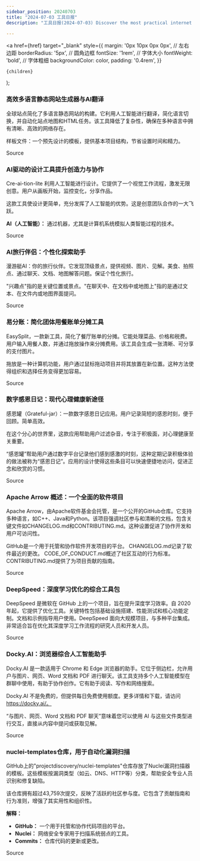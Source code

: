 ```yaml
---
sidebar_position: 20240703
title: "2024-07-03 工具日报"
description: "工具日报(2024-07-03) Discover the most practical internet software, AI tools, and products of 2024 through the Tools Daily!"

---
```



  <a
    href={href}
    target="_blank"
    style={{
      margin: '0px 10px 0px 0px', // 左右边距
      borderRadius: '5px', // 圆角边框
      fontSize: '1rem', // 字体大小
      fontWeight: 'bold', // 字体粗细
      backgroundColor: color,
      padding: '0.4rem',
    }}
  >
    {children}
  </a>
);

### 高效多语言静态网站生成器与AI翻译

全球站点简化了多语言静态网站的构建。它利用人工智能进行翻译，简化语言切换，并自动化站点地图和HTML任务。该工具降低了复杂性，确保在多种语言中拥有清晰、高效的网络存在。

样板文件：一个预先设计的模板，提供基本项目结构，节省设置时间和精力。

<Link href="https://www.producthunt.com/posts/global-sites" color="#B0C4DE">Source</Link>

### AI驱动的设计工具提升创造力与协作

Cre-ai-tion-lite 利用人工智能进行设计。它提供了一个视觉工作流程，激发无限创意。用户从画板开始，监控变化，分享作品。

这款工具使设计更简单，充分发挥了人工智能的优势。这是创意团队合作的一大飞跃。

**AI（人工智能）：** 通过机器，尤其是计算机系统模拟人类智能过程的技术。

<Link href="https://www.producthunt.com/posts/cre-ai-tion-lite" color="#B0C4DE">Source</Link>

### AI旅行伴侣：个性化探索助手

漫游艇AI：你的旅行伙伴。它发现顶级景点，提供视频、图片、见解。美食、拍照点、通过聊天、文档、地图解答问题。保证个性化旅行。

"兴趣点"指的是关键位置或景点。"在聊天中、在文档中或地图上"指的是通过文本、在文件内或地图界面提问。

<Link href="https://www.producthunt.com/posts/wanderboat-ai" color="#B0C4DE">Source</Link>

### 易分账：简化团体用餐账单分摊工具

EasySplit，一款新工具，简化了餐厅账单的分摊。它能处理菜品、价格和税费。用户输入用餐人数，并通过拖放操作来分摊费用。该工具会生成一张清晰、可分享的支付图片。

拖放是一种计算机功能，用户通过鼠标拖动项目并将其放置在新位置。这种方法使得组织和选择任务变得更加容易。

<Link href="https://github.com/ruanyf/weekly/issues/4756" color="#B0C4DE">Source</Link>

### 数字感恩日记：现代心理健康新途径

感恩罐（Grateful-jar）：一款数字感恩日记应用。用户记录简短的感恩时刻，便于回顾。简单高效。

在这个分心的世界里，这款应用帮助用户过滤杂音，专注于积极面，对心理健康至关重要。

“感恩罐”帮助用户通过数字平台记录他们感到感激的时刻，这种定期记录积极体验的做法被称为“感恩日记”。应用的设计使得这些条目可以快速便捷地访问，促进正念和欣赏的习惯。

<Link href="https://www.producthunt.com/posts/grateful-jar" color="#B0C4DE">Source</Link>

### Apache Arrow 概述：一个全面的软件项目

Apache Arrow，由Apache软件基金会托管，是一个公开的GitHub仓库。它支持多种语言，如C++、Java和Python。该项目强调社区参与和清晰的文档，包含关键文件如CHANGELOG.md和CONTRIBUTING.md。这种设置促进了协作开发和用户可访问性。

GitHub是一个用于托管和协作软件开发项目的平台。
CHANGELOG.md记录了软件最近的更改。
CODE_OF_CONDUCT.md概述了社区互动的行为标准。
CONTRIBUTING.md提供了为项目贡献的指南。

<Link href="https://github.com/apache/arrow" color="#B0C4DE">Source</Link>

### DeepSpeed：深度学习优化的综合工具包

DeepSpeed 是微软在 GitHub 上的一个项目，旨在提升深度学习效率。自 2020 年起，它提供了优化工具。关键特性包括基础设施搭建、性能测试和核心功能定制。文档和示例指导用户使用。DeepSpeed 面向大规模项目，与多种平台集成。非常适合旨在优化其深度学习工作流程的研究人员和开发人员。

<Link href="https://github.com/microsoft/DeepSpeed" color="#B0C4DE">Source</Link>

### Docky.AI：浏览器综合人工智能助手

Docky.AI 是一款适用于 Chrome 和 Edge 浏览器的助手。它位于侧边栏，允许用户与图片、网页、Word 文档和 PDF 进行聊天。该工具支持多个人工智能模型在群聊中使用，有助于协作创作。它有助于阅读、写作和网络搜索。

Docky.AI 不是免费的，但提供每日免费使用额度。更多详情和下载，请访问 https://docky.ai/。

“与图片、网页、Word 文档和 PDF 聊天”意味着您可以使用 AI 与这些文件类型进行交互，直接从内容中提问或获取见解。

<Link href="https://github.com/ruanyf/weekly/issues/4753" color="#B0C4DE">Source</Link>

### nuclei-templates仓库，用于自动化漏洞扫描

GitHub上的"projectdiscovery/nuclei-templates"仓库存放了Nuclei漏洞扫描器的模板。这些模板按漏洞类型（如云、DNS、HTTP等）分类，帮助安全专业人员识别和修复缺陷。

该仓库拥有超过43,759次提交，反映了活跃的社区参与度。它包含了贡献指南和行为准则，增强了其实用性和组织性。

**解释：**
- **GitHub：** 一个用于托管和协作代码项目的平台。
- **Nuclei：** 网络安全专家用于扫描系统弱点的工具。
- **Commits：** 仓库代码的更新或更改。

<Link href="https://github.com/projectdiscovery/nuclei-templates" color="#B0C4DE">Source</Link>

